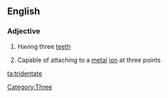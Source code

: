 ==English==

===Adjective===
{{en-adj|-}}

# Having three [[teeth]]
# {{chemistry|of a ligand}} Capable of attaching to a [[metal]] [[ion]] at three points

[[Category:Three]]

[[ta:tridentate]]